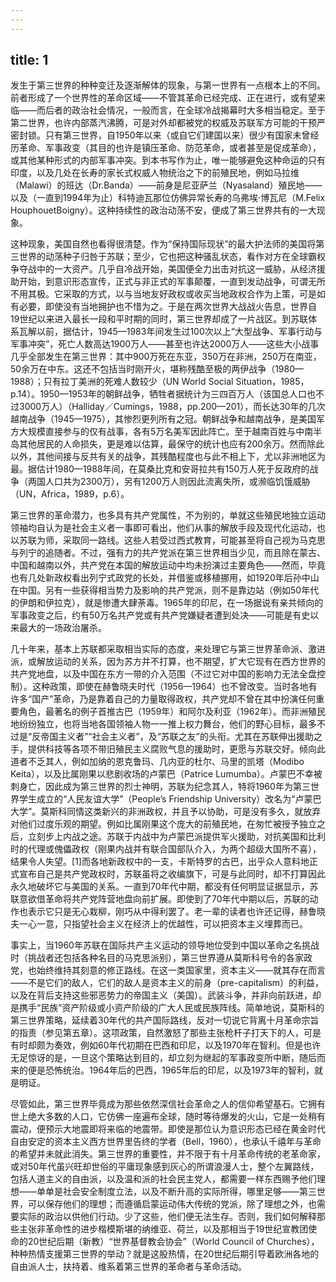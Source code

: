 ```yaml
---
---
---
```

title: 1
---




发生于第三世界的种种变迁及逐渐解体的现象，与第一世界有一点根本上的不同。前者形成了一个世界性的革命区域——不管其革命已经完成、正在进行，或有望来临——而后者的政治社会情况，一般而言，在全球冷战揭幕时大多相当稳定。至于第二世界，也许内部蒸汽沸腾，可是对外却都被党的权威及苏联军方可能的干预严密封锁。只有第三世界，自1950年以来（或自它们建国以来）很少有国家未曾经历革命、军事政变（其目的也许是镇压革命、防范革命，或者甚至是促成革命），或其他某种形式的内部军事冲突。到本书写作为止，唯一能够避免这种命运的只有印度，以及几处在长寿的家长式权威人物统治之下的前殖民地，例如马拉维（Malawi）的班达（Dr.Banda）——前身是尼亚萨兰（Nyasaland）殖民地——以及（一直到1994年为止）科特迪瓦那位仿佛异常长寿的乌弗埃·博瓦尼（M.Felix HouphouetBoigny）。这种持续性的政治动荡不安，便成了第三世界共有的一大现象。

这种现象，美国自然也看得很清楚。作为“保持国际现状”的最大护法师的美国将第三世界的动荡种子归咎于苏联；至少，它也把这种骚乱状态，看作对方在全球霸权争夺战中的一大资产。几乎自冷战开始，美国便全力出击对抗这一威胁，从经济援助开始，到意识形态宣传，正式与非正式的军事颠覆，一直到发动战争，可谓无所不用其极。它采取的方式，以与当地友好政权或收买当地政权合作为上策，可是如有必要，即使没有当地拥护也不惜为之。于是在两次世界大战战火告息，世界自19世纪以来进入最长一段和平时期的同时，第三世界却成了一片战区。到苏联体系瓦解以前，据估计，1945—1983年间发生过100次以上“大型战争、军事行动与军事冲突”，死亡人数高达1900万人——甚至也许达2000万人——这些大小战事几乎全部发生在第三世界：其中900万死在东亚，350万在非洲，250万在南亚，50余万在中东。这还不包括当时刚开火，堪称残酷至极的两伊战争（1980—1988）；只有拉丁美洲的死难人数较少（UN World Social Situation，1985，p.14）。1950—1953年的朝鲜战争，牺牲者据统计为三四百万人（该国总人口也不过3000万人）（Halliday／Cumings，1988，pp.200—201），而长达30年的几次越南战争（1945—1975），其惨烈更列所有之冠。朝鲜战争和越南战争，是美国军方大规模直接参与的仅有战事，各有5万名美军因此阵亡。至于越南百姓与中南半岛其他居民的人命损失，更是难以估算，最保守的统计也应有200余万。然而除此以外，其他间接与反共有关的战争，其残酷程度也与此不相上下，尤以非洲地区为最。据估计1980—1988年间，在莫桑比克和安哥拉共有150万人死于反政府的战争（两国人口共为2300万），另有1200万人则因此流离失所，或濒临饥饿威胁（UN，Africa，1989，p.6）。

第三世界的革命潜力，也多具有共产党属性，不为别的，单就这些殖民地独立运动领袖均自认为是社会主义者一事即可看出，他们从事的解放手段及现代化运动，也以苏联为师，采取同一路线。这些人若受过西式教育，可能甚至将自己视为马克思与列宁的追随者。不过，强有力的共产党派在第三世界相当少见，而且除在蒙古、中国和越南以外，共产党在本国的解放运动中均未扮演过主要角色——然而，毕竟也有几处新政权看出列宁式政党的长处，并借鉴或移植挪用，如1920年后孙中山在中国。另有一些获得相当势力及影响的共产党派，则不是靠边站（例如50年代的伊朗和伊拉克），就是惨遭大肆荼毒。1965年的印尼，在一场据说有亲共倾向的军事政变之后，约有50万名共产党或有共产党嫌疑者遭到处决——可能是有史以来最大的一场政治屠杀。

几十年来，基本上苏联都采取相当实际的态度，来处理它与第三世界革命派、激进派，或解放运动的关系，因为苏方并不打算，也不期望，扩大它现有在西方世界的共产党地盘，以及中国在东方一带的介入范围（不过它对中国的影响力无法全盘控制）。这种政策，即使在赫鲁晓夫时代（1956—1964）也不曾改变。当时各地有许多“国产”革命，乃是靠着自己的力量取得政权，共产党却不曾在其中扮演任何重要角色，最著名的例子首推古巴（1959年）和阿尔及利亚（1962年）。而非洲殖民地纷纷独立，也将当地各国领袖人物一一推上权力舞台，他们的野心目标，最多不过是“反帝国主义者”“社会主义者”，及“苏联之友”的头衔。尤其在苏联伸出援助之手，提供科技等各项不带旧殖民主义腐败气息的援助时，更愿与苏联交好。倾向此道者不乏其人，例如加纳的恩克鲁玛、几内亚的杜尔、马里的凯塔（Modibo Keita），以及比属刚果以悲剧收场的卢蒙巴（Patrice Lumumba）。卢蒙巴不幸被刺身亡，因此成为第三世界的烈士神明，苏联为纪念其人，特将1960年为第三世界学生成立的“人民友谊大学”（People’s Friendship University）改名为“卢蒙巴大学”。莫斯科同情这类新兴的非洲政权，并且予以协助，可是没有多久，就放弃对他们过度乐观的期望。例如比属刚果这个庞大的前殖民地，在匆忙被授予独立之后，立刻步上内战之途。苏联于内战中为卢蒙巴派提供军火援助，对抗美国和比利时的代理或傀儡政权（刚果内战并有联合国部队介入，为两个超级大国所不喜），结果令人失望。[1]而各地新政权中的一支，卡斯特罗的古巴，出乎众人意料地正式宣布自己是共产党政权时，苏联虽将之收编旗下，可是与此同时，却不打算因此永久地破坏它与美国的关系。一直到70年代中期，都没有任何明显证据显示，苏联意欲借革命将共产党阵营地盘向前扩展。即使到了70年代中期以后，苏联的动作也表示它只是无心栽柳，刚巧从中得利罢了。老一辈的读者也许还记得，赫鲁晓夫一心一意，只指望社会主义在经济上的优越性，可以把资本主义埋葬而已。

事实上，当1960年苏联在国际共产主义运动的领导地位受到中国以革命之名挑战时（挑战者还包括各种名目的马克思派别），第三世界遵从莫斯科号令的各家政党，也始终维持其刻意的修正路线。在这一类国家里，资本主义——就其存在而言——不是它们的敌人，它们的敌人是资本主义的前身（pre-capitalism）的利益，以及在背后支持这些邪恶势力的帝国主义（美国）。武装斗争，并非向前跃进，却是携手“民族”资产阶级或小资产阶级的广大人民或民族阵线。简单地说，莫斯科的第三世界策略，延续着30年代的共产国际路线，反对一切说它背离十月革命宗旨的指责（参见第五章）。这项政策，自然激怒了那些主张枪杆子打天下的人，可是有时却颇为奏效，例如60年代初期在巴西和印尼，以及1970年在智利。但是也许无足惊讶的是，一旦这个策略达到目的，却立刻为继起的军事政变所中断，随后而来的便是恐怖统治。1964年后的巴西，1965年后的印尼，以及1973年的智利，就是明证。

尽管如此，第三世界毕竟成为那些依然深信社会革命之人的信仰希望基石。它拥有世上绝大多数的人口，它仿佛一座遍布全球，随时等待爆发的火山，它是一处稍有震动，便预示大地震即将来临的地震带。即使是那位认为意识形态已经在黄金时代自由安定的资本主义西方世界里告终的学者（Bell，1960），也承认千禧年与革命的希望并未就此消失。第三世界的重要性，并不限于有十月革命传统的老革命家，或对50年代虽兴旺却世俗的平庸现象感到灰心的所谓浪漫人士，整个左翼路线，包括人道主义的自由派，以及温和派的社会民主党人，都需要一样东西赐予他们理想——单单是社会安全制度立法，以及不断升高的实际所得，哪里足够——第三世界，可以保存他们的理想；而遵循启蒙运动伟大传统的党派，除了理想之外，也需要实际的政治以供他们行动。少了这些，他们便无法生存。否则，我们如何解释那些主张非革命性的进步楷模斯堪的纳维亚、荷兰，以及那相当于19世纪宣教团使命的20世纪后期（新教）“世界基督教会协会”（World Council of Churches），种种热情支援第三世界的举动？就是这股热情，在20世纪后期引导着欧洲各地的自由派人士，扶持着、维系着第三世界的革命者与革命活动。